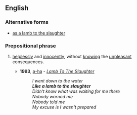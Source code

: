 ==English==

===Alternative forms===
* [[as a lamb to the slaughter]]

===Prepositional phrase===
{{head|en|prepositional phrase|head=[[like]] a [[lamb]] to the [[slaughter]]}}

# {{context|simile|lang=en}} [[helplessly]] and [[innocently]], without [[knowing]] the [[unpleasant]] consequences.
#* '''1993''', [[w:a-ha|a-ha]] - ''[[w:Memorial Beach|Lamb To The Slaughter]]''
#*: ''I went down to the water''
#*: '''''Like a lamb to the slaughter'''''
#*: ''Didn't know what was waiting for me there''
#*: ''Nobody warned me''
#*: ''Nobody told me''
#*: ''My excuse is I wasn't prepared''